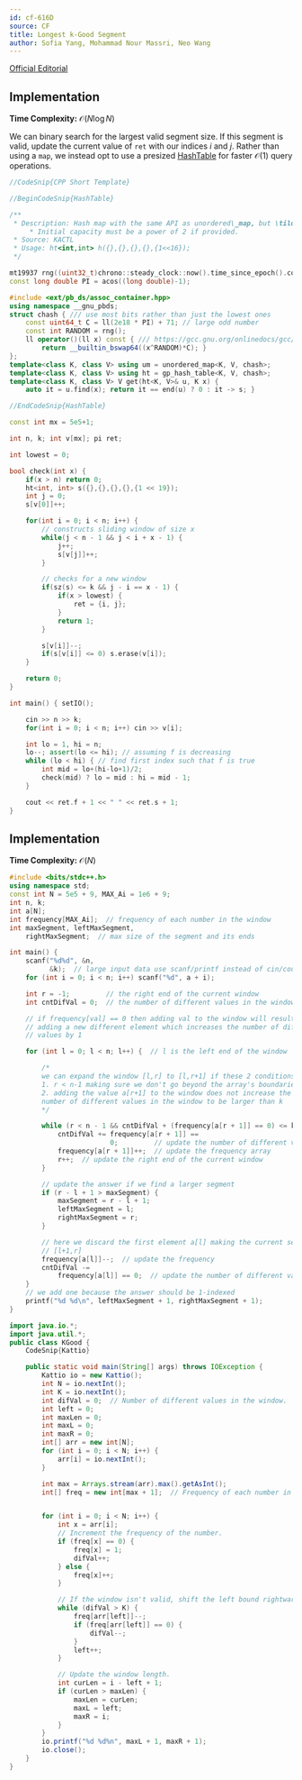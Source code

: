 ```yaml
---
id: cf-616D
source: CF
title: Longest k-Good Segment
author: Sofia Yang, Mohammad Nour Massri, Neo Wang
---
```


[Official Editorial](https://codeforces.com/blog/entry/22712)

## Implementation

**Time Complexity:** $\mathcal{O}(N \log N)$

We can binary search for the largest valid segment size. If this segment is
valid, update the current value of $\texttt{ret}$ with our indices $i$ and $j$.
Rather than using a `map`, we instead opt to use a presized
[HashTable](/gold/faster-hashmap) for faster $\mathcal{O}(1)$
query operations.

<LanguageSection>
<CPPSection>

```cpp
//CodeSnip{CPP Short Template}

//BeginCodeSnip{HashTable}

/**
 * Description: Hash map with the same API as unordered\_map, but \tilde 3x faster.
	 * Initial capacity must be a power of 2 if provided.
 * Source: KACTL
 * Usage: ht<int,int> h({},{},{},{},{1<<16});
 */

mt19937 rng((uint32_t)chrono::steady_clock::now().time_since_epoch().count());
const long double PI = acos((long double)-1);

#include <ext/pb_ds/assoc_container.hpp>
using namespace __gnu_pbds;
struct chash { /// use most bits rather than just the lowest ones
	const uint64_t C = ll(2e18 * PI) + 71; // large odd number
	const int RANDOM = rng();
	ll operator()(ll x) const { /// https://gcc.gnu.org/onlinedocs/gcc/Other-Builtins.html
		return __builtin_bswap64((x^RANDOM)*C); }
};
template<class K, class V> using um = unordered_map<K, V, chash>;
template<class K, class V> using ht = gp_hash_table<K, V, chash>;
template<class K, class V> V get(ht<K, V>& u, K x) {
	auto it = u.find(x); return it == end(u) ? 0 : it -> s; }

//EndCodeSnip{HashTable}

const int mx = 5e5+1;

int n, k; int v[mx]; pi ret;

int lowest = 0;

bool check(int x) {
	if(x > n) return 0;
	ht<int, int> s({},{},{},{},{1 << 19});
	int j = 0;
	s[v[0]]++;

	for(int i = 0; i < n; i++) {
		// constructs sliding window of size x
		while(j < n - 1 && j < i + x - 1) {
			j++;
			s[v[j]]++;
		}

		// checks for a new window
		if(sz(s) <= k && j - i == x - 1) {
			if(x > lowest) {
				ret = {i, j};
			}
			return 1;
		}

		s[v[i]]--;
		if(s[v[i]] <= 0) s.erase(v[i]);
	}

	return 0;
}

int main() { setIO();

	cin >> n >> k;
	for(int i = 0; i < n; i++) cin >> v[i];

	int lo = 1, hi = n;
	lo--; assert(lo <= hi); // assuming f is decreasing
	while (lo < hi) { // find first index such that f is true
		int mid = lo+(hi-lo+1)/2;
		check(mid) ? lo = mid : hi = mid - 1;
	}

	cout << ret.f + 1 << " " << ret.s + 1;
}

```
</CPPSection>
</LanguageSection>



## Implementation

**Time Complexity:** $\mathcal{O}(N)$

<LanguageSection>
<CPPSection>

```cpp
#include <bits/stdc++.h>
using namespace std;
const int N = 5e5 + 9, MAX_Ai = 1e6 + 9;
int n, k;
int a[N];
int frequency[MAX_Ai];  // frequency of each number in the window
int maxSegment, leftMaxSegment,
    rightMaxSegment;  // max size of the segment and its ends

int main() {
	scanf("%d%d", &n,
	      &k);  // large input data use scanf/printf instead of cin/cout
	for (int i = 0; i < n; i++) scanf("%d", a + i);

	int r = -1;         // the right end of the current window
	int cntDifVal = 0;  // the number of different values in the window

	// if frequency[val] == 0 then adding val to the window will result in
	// adding a new different element which increases the number of different
	// values by 1

	for (int l = 0; l < n; l++) {  // l is the left end of the window

		/*
		we can expand the window [l,r] to [l,r+1] if these 2 conditions hold:
		1. r < n-1 making sure we don't go beyond the array's boundaries
		2. adding the value a[r+1] to the window does not increase the
		number of different values in the window to be larger than k
		*/

		while (r < n - 1 && cntDifVal + (frequency[a[r + 1]] == 0) <= k) {
			cntDifVal += frequency[a[r + 1]] ==
			             0;         // update the number of different values
			frequency[a[r + 1]]++;  // update the frequency array
			r++;  // update the right end of the current window
		}

		// update the answer if we find a larger segment
		if (r - l + 1 > maxSegment) {
			maxSegment = r - l + 1;
			leftMaxSegment = l;
			rightMaxSegment = r;
		}

		// here we discard the first element a[l] making the current segment
		// [l+1,r]
		frequency[a[l]]--;  // update the frequency
		cntDifVal -=
		    frequency[a[l]] == 0;  // update the number of different values
	}
	// we add one because the answer should be 1-indexed
	printf("%d %d\n", leftMaxSegment + 1, rightMaxSegment + 1);
}
```

</CPPSection>
<JavaSection>

```java
import java.io.*;
import java.util.*;
public class KGood {
	CodeSnip{Kattio}

	public static void main(String[] args) throws IOException {
		Kattio io = new Kattio();
		int N = io.nextInt();
		int K = io.nextInt();
		int difVal = 0;  // Number of different values in the window.
		int left = 0;
		int maxLen = 0;
		int maxL = 0;
		int maxR = 0;
		int[] arr = new int[N];
		for (int i = 0; i < N; i++) {
			arr[i] = io.nextInt();
		}

		int max = Arrays.stream(arr).max().getAsInt();
		int[] freq = new int[max + 1];  // Frequency of each number in the window.


		for (int i = 0; i < N; i++) {
			int x = arr[i];
			// Increment the frequency of the number.
			if (freq[x] == 0) {
				freq[x] = 1;
				difVal++;
			} else {
				freq[x]++;
			}

			// If the window isn't valid, shift the left bound rightwards.
			while (difVal > K) {
				freq[arr[left]]--;
				if (freq[arr[left]] == 0) {
					difVal--;
				}
				left++;
			}

			// Update the window length.
			int curLen = i - left + 1;
			if (curLen > maxLen) {
				maxLen = curLen;
				maxL = left;
				maxR = i;
			}
		}
		io.printf("%d %d%n", maxL + 1, maxR + 1);
		io.close();
	}
}

```

</JavaSection>

</LanguageSection>
